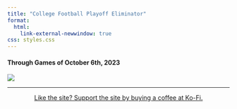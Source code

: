```yaml
---
title: "College Football Playoff Eliminator"
format: 
  html:
    link-external-newwindow: true
css: styles.css
---
```


#### Through Games of October 6th, 2023 {.test}

![](wk6.png)

------------------------------------------------------------------------

::: {style="text-align:center"}
<a href="https://ko-fi.com/stephenhill42026">Like the site? Support the site by buying a coffee at Ko-Fi.</a>
:::
